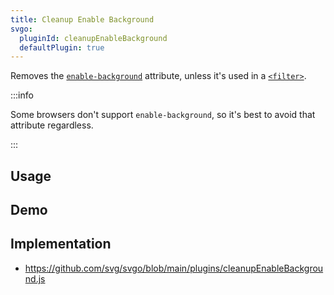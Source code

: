 ```yaml
---
title: Cleanup Enable Background
svgo:
  pluginId: cleanupEnableBackground
  defaultPlugin: true
---
```


Removes the [`enable-background`](https://developer.mozilla.org/docs/Web/SVG/Attribute/enable-background) attribute, unless it's used in a [`<filter>`](https://developer.mozilla.org/docs/Web/SVG/Element/filter).

:::info

Some browsers don't support `enable-background`, so it's best to avoid that attribute regardless.

:::

## Usage

<PluginUsage/>

## Demo

<PluginDemo/>

## Implementation

* https://github.com/svg/svgo/blob/main/plugins/cleanupEnableBackground.js
